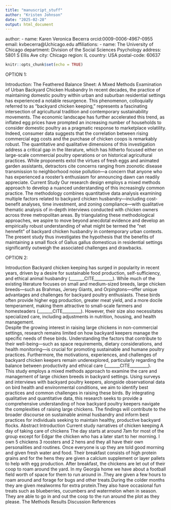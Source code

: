 ```yaml
---
title: "manuscript_stuff"
author: "Kristen Johnson"
date: "2025-02-28"
output: html_document
---
```

author:
  - name: Karen Veronica Becerra
    orcid:0009-0006-4967-0955
    email: kvbecerra@Uchicago.edu 
    affiliations:
      - name: The University of Chicago 
        department: Division of the Social Sciences Psychology 
        address: 5801 S Ellis Ave
        city: Chicago
        region: IL
        country: USA
        postal-code: 60637
        
```r
knitr::opts_chunk$set(echo = TRUE)
```


OPTION 1:

Introduction: The Feathered Balance Sheet: A Mixed Methods Examination of Urban Backyard Chicken Husbandry
In recent decades, the practice of maintaining domestic poultry within urban and suburban residential settings has experienced a notable resurgence. This phenomenon, colloquially referred to as "backyard chicken keeping," represents a fascinating intersection of agricultural tradition and contemporary sustainability movements. The economic landscape has further accelerated this trend, as inflated egg prices have prompted an increasing number of households to consider domestic poultry as a pragmatic response to marketplace volatility. Indeed, consumer data suggests that the correlation between rising commercial egg costs and the purchase of chicken coops is remarkably robust.
The quantitative and qualitative dimensions of this investigation address a critical gap in the literature, which has hitherto focused either on large-scale commercial poultry operations or on historical agricultural practices. While proponents extol the virtues of fresh eggs and animated garden assistants, detractors cite concerns ranging from zoonotic disease transmission to neighborhood noise pollution—a concern that anyone who has experienced a rooster's enthusiasm for announcing dawn can readily appreciate.
Current Study
Our research design employs a mixed methods approach to develop a nuanced understanding of this increasingly common practice. The methodology combines quantitative data analysis examining multiple factors related to backyard chicken husbandry—including cost-benefit analyses, time investment, and zoning compliance—with qualitative thematic analysis of in-depth interviews conducted with chicken owners across three metropolitan areas. By triangulating these methodological approaches, we aspire to move beyond anecdotal evidence and develop an empirically robust understanding of what might be termed the "net hennefit" of backyard chicken husbandry in contemporary urban contexts. The present study thus investigates the hypothesis that the benefits of maintaining a small flock of Gallus gallus domesticus in residential settings significantly outweigh the associated challenges and drawbacks.

OPTION 2:

Introduction
Backyard chicken keeping has surged in popularity in recent years, driven by a desire for sustainable food production, self-sufficiency, and ethical animal husbandry (_______CITE_________). While much of the existing literature focuses on small and medium-sized breeds, large chicken breeds—such as Brahmas, Jersey Giants, and Orpingtons—offer unique advantages and challenges for backyard poultry enthusiasts. These birds often provide higher egg production, greater meat yield, and a more docile temperament, making them attractive to small-scale farmers and homesteaders (_______CITE_________). However, their size also necessitates specialized care, including adjustments in nutrition, housing, and health management.  
Despite the growing interest in raising large chickens in non-commercial settings, research remains limited on how backyard keepers manage the specific needs of these birds. Understanding the factors that contribute to their well-being—such as space requirements, dietary considerations, and health monitoring—is crucial for promoting sustainable and humane poultry practices. Furthermore, the motivations, experiences, and challenges of backyard chicken keepers remain underexplored, particularly regarding the balance between productivity and ethical care (_______CITE_________).  
This study employs a mixed methods approach to examine the care and management of large chicken breeds in backyard settings. Using surveys and interviews with backyard poultry keepers, alongside observational data on bird health and environmental conditions, we aim to identify best practices and common challenges in raising these birds. By integrating qualitative and quantitative data, this research seeks to provide a comprehensive understanding of how backyard poultry keepers navigate the complexities of raising large chickens. The findings will contribute to the broader discourse on sustainable animal husbandry and inform best practices for individuals seeking to maintain healthy, productive backyard flocks. 
Abstract
Introduction 
Current study 
narratives of chicken keeping
A day of taking care of chickens
The day starts at around 7am for most of the group except for Edgar the chicken who has a later start to her morning. I own 5 chickens 3 roosters and 2 hens and they all have their own personalities and routines. Once everyone is up they are told good morning and given fresh water and food. Their breakfast consists of high protein grains and for the hens they are given a calcium supplement or layer pallets to help with egg production. After breakfast, the chickens are let out of their coop to roam around the yard. In my Georgia home we have about a football field worth of space for them to run around in .They are given a few hours to roam around and forage for bugs and other treats.During the colder months they are given mealworms for extra protein.They also have occasional fun treats such as blueberries, cucumbers and watermelon when in season. They are able to go in and out the coop to the run around the plot as they please. The 
Methods
Results 
Discussion 
References 